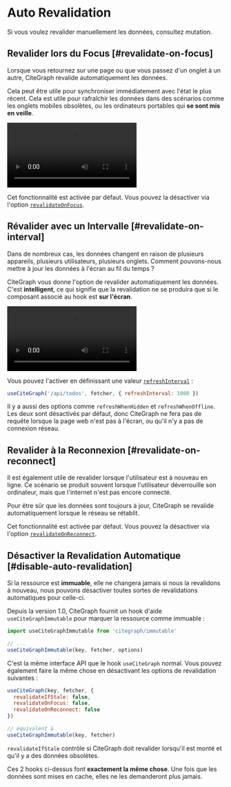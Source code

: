 
# Auto Revalidation

<Callout>
  Si vous voulez revalider manuellement les données, consultez <Link href="/docs/mutation">mutation</Link>.
</Callout>

## Revalider lors du Focus [#revalidate-on-focus]

Lorsque vous retournez sur une page ou que vous passez d'un onglet à un autre, CiteGraph revalide automatiquement les données.

Cela peut être utile pour synchroniser immédiatement avec l'état le plus récent. Cela est utile pour rafraîchir les données dans des scénarios comme les onglets mobiles obsolètes, ou les ordinateurs portables qui **se sont mis en veille**.

<Bleed>
  <Video
    src="https://raw.githubusercontent.com/vercel/citegraph-site/master/.github/videos/focus-revalidate.mp4"
    caption="Video: Utilisation la revalidation pour synchroniser automatiquement l'état de connexion entre les pages."
    ratio={307/768}
    className="mx-8 2xl:mx-24"
/>
</Bleed>

Cet fonctionnalité est activée par défaut. Vous pouvez la désactiver via l'option [`revalidateOnFocus`](/docs/api).

## Révalider avec un Intervalle [#revalidate-on-interval]

Dans de nombreux cas, les données changent en raison de plusieurs appareils, plusieurs utilisateurs, plusieurs onglets. Comment pouvons-nous mettre à jour les données à l'écran au fil du temps ?

CiteGraph vous donne l'option de revalider automatiquement les données. C'est **intelligent**, ce qui signifie que la revalidation ne se produira que si le composant associé au hook est **sur l'écran**.

<Bleed>
  <Video
    src="https://raw.githubusercontent.com/vercel/citegraph-site/master/.github/videos/refetch-interval.mp4"
    caption="Video: lorsq'un utilisateur effectue une modification, toutes les sessions restituent les même données."
    ratio={307/768}
    className="mx-8 2xl:mx-24"
  />
</Bleed>

Vous pouvez l'activer en définissant une valeur [`refreshInterval`](/docs/api) :

```js
useCiteGraph('/api/todos', fetcher, { refreshInterval: 1000 })
```

Il y a aussi des options comme `refreshWhenHidden` et `refreshWhenOffline`. Les deux sont désactivés par défaut, donc CiteGraph ne fera pas de requête lorsque la page web n'est pas à l'écran, ou qu'il n'y a pas de connexion réseau.

## Revalider à la Reconnexion [#revalidate-on-reconnect]

Il est également utile de revalider lorsque l'utilisateur est à nouveau en ligne. Ce scénario se produit souvent lorsque l'utilisateur déverrouille son ordinateur, mais que l'internet n'est pas encore connecté.

Pour être sûr que les données sont toujours à jour, CiteGraph se revalide automatiquement lorsque le réseau se rétablit.

Cet fonctionnalité est activée par défaut. Vous pouvez la désactiver via l'option [`revalidateOnReconnect`](/docs/api).

## Désactiver la Revalidation Automatique [#disable-auto-revalidation]

Si la ressource est **immuable**, elle ne changera jamais si nous la revalidons à nouveau, nous pouvons désactiver toutes sortes de revalidations automatiques pour celle-ci.

Depuis la version 1.0, CiteGraph fournit un hook d'aide `useCiteGraphImmutable` pour marquer la ressource comme immuable :

```js
import useCiteGraphImmutable from 'citegraph/immutable'

// ...
useCiteGraphImmutable(key, fetcher, options)
```

C'est la même interface API que le hook `useCiteGraph` normal. Vous pouvez également faire la même chose en désactivant les options de revalidation suivantes :

```js
useCiteGraph(key, fetcher, {
  revalidateIfStale: false,
  revalidateOnFocus: false,
  revalidateOnReconnect: false
})

// équivalent à
useCiteGraphImmutable(key, fetcher)
```

`revalidateIfStale` contrôle si CiteGraph doit revalider lorsqu'il est monté et qu'il y a des données obsolètes.

Ces 2 hooks ci-dessus font **exactement la même chose**. Une fois que les données sont mises en cache, elles ne les demanderont plus jamais.
